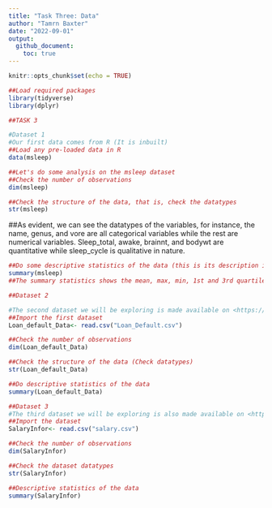 ```yaml
---
title: "Task Three: Data"
author: "Tamrn Baxter"
date: "2022-09-01"
output: 
  github_document:
    toc: true
---
```


```r
knitr::opts_chunk$set(echo = TRUE)
```


```r
##Load required packages
library(tidyverse)
library(dplyr)
```


```r
##TASK 3

#Dataset 1
#Our first data comes from R (It is inbuilt)
##Load any pre-loaded data in R
data(msleep)
```

```r
##Let's do some analysis on the msleep dataset
##Check the number of observations
dim(msleep)
```

```r
##Check the structure of the data, that is, check the datatypes
str(msleep)
```
##As evident, we can see the datatypes of the variables, for instance, the name, genus, and vore are all categorical variables while the rest are numerical variables. Sleep_total, awake, brainnt, and bodywt are quantitative while sleep_cycle is qualitative in nature.

```r
##Do some descriptive statistics of the data (this is its description in terms of statistical variables)
summary(msleep)
##The summary statistics shows the mean, max, min, 1st and 3rd quartiles of the data.
```

```r
##Dataset 2

#The second dataset we will be exploring is made available on <https://www.kaggle.com/>
##Import the first dataset
Loan_default_Data<- read.csv("Loan_Default.csv")
```

```r
##Check the number of observations
dim(Loan_default_Data)
```

```r
##Check the structure of the data (Check datatypes)
str(Loan_default_Data)
```

```r
##Do descriptive statistics of the data
summary(Loan_default_Data)
```

```r
##Dataset 3
#The third dataset we will be exploring is also made available on <https://www.kaggle.com/>
##Import the dataset
SalaryInfor<- read.csv("salary.csv")
```

```r
##Check the number of observations
dim(SalaryInfor)
```

```r
##Check the dataset datatypes
str(SalaryInfor)
```

```r
##Descriptive statistics of the data
summary(SalaryInfor)
```